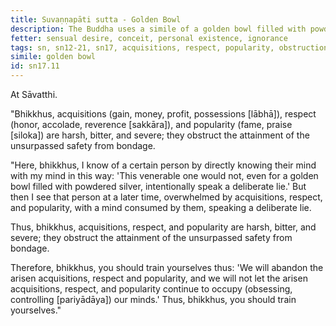 ```yaml
---
title: Suvaṇṇapāti sutta - Golden Bowl
description: The Buddha uses a simile of a golden bowl filled with powdered silver to explain how acquisitions, respect, and popularity are harsh, bitter, and severe, obstructing the attainment of the unsurpassed safety from bondage.
fetter: sensual desire, conceit, personal existence, ignorance
tags: sn, sn12-21, sn17, acquisitions, respect, popularity, obstruction, golden bowl, powdered silver
simile: golden bowl
id: sn17.11
---
```


At Sāvatthi.

"Bhikkhus, acquisitions (gain, money, profit, possessions [lābhā]), respect (honor, accolade, reverence [sakkāra]), and popularity (fame, praise [siloka]) are harsh, bitter, and severe; they obstruct the attainment of the unsurpassed safety from bondage.

"Here, bhikkhus, I know of a certain person by directly knowing their mind with my mind in this way: 'This venerable one would not, even for a golden bowl filled with powdered silver, intentionally speak a deliberate lie.' But then I see that person at a later time, overwhelmed by acquisitions, respect, and popularity, with a mind consumed by them, speaking a deliberate lie.

Thus, bhikkhus, acquisitions, respect, and popularity are harsh, bitter, and severe; they obstruct the attainment of the unsurpassed safety from bondage.

Therefore, bhikkhus, you should train yourselves thus: 'We will abandon the arisen acquisitions, respect and popularity, and we will not let the arisen acquisitions, respect, and popularity continue to occupy (obsessing, controlling [pariyādāya]) our minds.' Thus, bhikkhus, you should train yourselves."